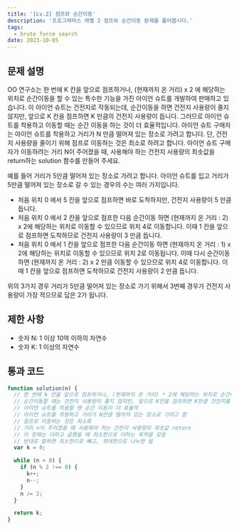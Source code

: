 ```yaml
---
title: '[Lv.2] 점프와 순간이동'
description: '프로그래머스 레벨 2 점프와 순간이동 문제를 풀어봅시다.'
tags:
  - brute force search
date: 2023-10-05
---
```


## 문제 설명
OO 연구소는 한 번에 K 칸을 앞으로 점프하거나, (현재까지 온 거리) x 2 에 해당하는 위치로 순간이동을 할 수 있는 특수한 기능을 가진 아이언 슈트를 개발하여 판매하고 있습니다. 이 아이언 슈트는 건전지로 작동되는데, 순간이동을 하면 건전지 사용량이 줄지 않지만, 앞으로 K 칸을 점프하면 K 만큼의 건전지 사용량이 듭니다. 그러므로 아이언 슈트를 착용하고 이동할 때는 순간 이동을 하는 것이 더 효율적입니다. 아이언 슈트 구매자는 아이언 슈트를 착용하고 거리가 N 만큼 떨어져 있는 장소로 가려고 합니다. 단, 건전지 사용량을 줄이기 위해 점프로 이동하는 것은 최소로 하려고 합니다. 아이언 슈트 구매자가 이동하려는 거리 N이 주어졌을 때, 사용해야 하는 건전지 사용량의 최솟값을 return하는 solution 함수를 만들어 주세요.

예를 들어 거리가 5만큼 떨어져 있는 장소로 가려고 합니다.
아이언 슈트를 입고 거리가 5만큼 떨어져 있는 장소로 갈 수 있는 경우의 수는 여러 가지입니다.

- 처음 위치 0 에서 5 칸을 앞으로 점프하면 바로 도착하지만, 건전지 사용량이 5 만큼 듭니다.
- 처음 위치 0 에서 2 칸을 앞으로 점프한 다음 순간이동 하면 (현재까지 온 거리 : 2) x 2에 해당하는 위치로 이동할 수 있으므로 위치 4로 이동합니다. 이때 1 칸을 앞으로 점프하면 도착하므로 건전지 사용량이 3 만큼 듭니다.
- 처음 위치 0 에서 1 칸을 앞으로 점프한 다음 순간이동 하면 (현재까지 온 거리 : 1) x 2에 해당하는 위치로 이동할 수 있으므로 위치 2로 이동됩니다. 이때 다시 순간이동 하면 (현재까지 온 거리 : 2) x 2 만큼 이동할 수 있으므로 위치 4로 이동합니다. 이때 1 칸을 앞으로 점프하면 도착하므로 건전지 사용량이 2 만큼 듭니다.

위의 3가지 경우 거리가 5만큼 떨어져 있는 장소로 가기 위해서 3번째 경우가 건전지 사용량이 가장 적으므로 답은 2가 됩니다.


## 제한 사항
- 숫자 N: 1 이상 10억 이하의 자연수
- 숫자 K: 1 이상의 자연수


## 통과 코드
```js
function solution(n) {
  // 한 번에 k 칸을 앞으로 점프하거나, (현재까지 온 거리) * 2에 해당하는 위치로 순간이동
  // 순간이동할 때는 건전지 사용량이 줄지 않지만, 앞으로 K칸을 점프하면 K만큼 건전지를 사용함
  // 아이언 슈트를 착용할 땐 순간 이동이 더 효율적
  // 아이언 슈트를 착용하고 거리가 N만큼 떨어져 있는 장소로 가려고 함
  // 점프로 이동하는 것은 최소화
  // 거리 n이 주어졌을 때 사용해야 하는 건전지 사용량의 최솟값 return
  // 이 문제는 더하고 곱했을 때 최소한으로 더하는 목적을 갖음
  // 반대로 말하면 최소한으로 빼고, 최대한으로 나누면 됨
  var k = 0;

  while (n > 0) {
    if (n % 2 !== 0) {
      k++;
      n--;
    }
    n /= 2;
  }

  return k;
}
```